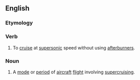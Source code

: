 ==English==

===Etymology===
{{prefix|en|super|cruise}}

===Verb===
{{en-verb}}

# {{lb|en|aeronautics}} To [[cruise]] at [[supersonic]] speed without using [[afterburners]].
#: {{ux|en|The F-18 was able to '''supercruise''' 320 miles to the battlefield in 20 minutes and loiter there for an hour.}}

===Noun===
{{en-noun}}

# {{lb|en|aeronautics}} A [[mode]] or [[period]] of [[aircraft]] [[flight]] involving [[#Verb|supercruising]].
